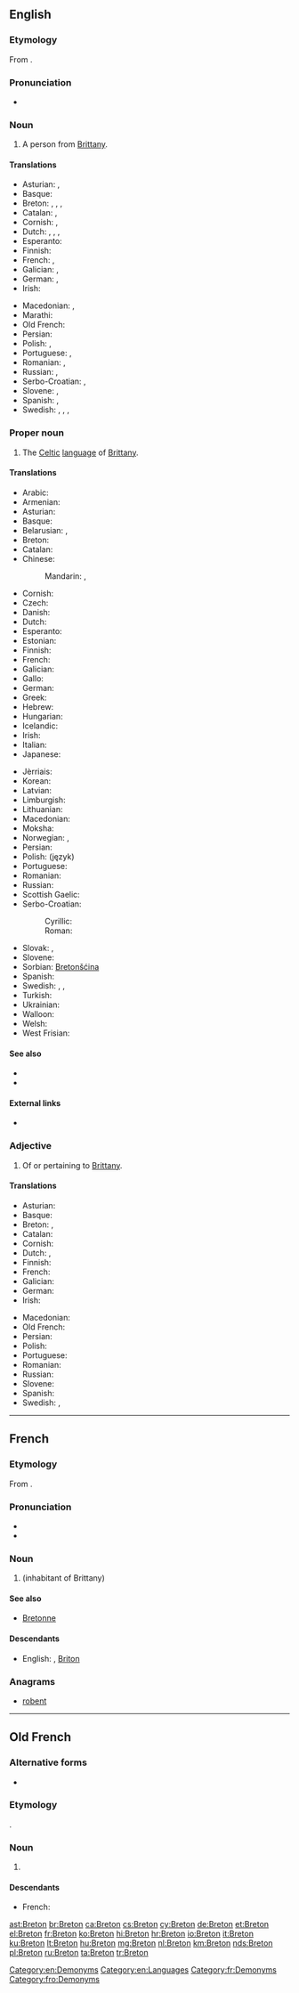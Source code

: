 {{also|breton|bretón}}
==English==

{{wikipedia}}
{{interwiktionary|code=br}}

===Etymology===
From {{etyl|fr|en}} {{term|lang=fr|Breton}}.

===Pronunciation===
* {{IPA|/ˈbɹɛtən/}}

===Noun===
{{en-noun}}

# A person from [[Brittany]].

====Translations====
{{trans-top|person from Brittany}}
* Asturian: {{t+|ast|bretón|m}}, {{t|ast|bretona|f}}
* Basque: {{t|eu|bretoi}}
* Breton: {{t+|br|Breton|m}}, {{t+|br|Bretonez|f}}, {{t+|br|Breizhad|m}}, {{t+|br|Breizhadez|f}}
* Catalan: {{t+|ca|bretó|m}}, {{t+|ca|bretona|f}}
* Cornish: {{t|kw|Breton|m}}, {{t|kw|Bretones|f}}
* Dutch: {{t|nl|Bretoen|m}}, {{t|nl|Bretoense|f}}, {{t+|nl|Breton|m}}, {{t|nl|Bretonse|f}}
* Esperanto: {{t|eo|bretono}}
* Finnish: {{t|fi|bretonilainen}}
* French: {{t+|fr|Breton|m}}, {{t+|fr|Bretonne|f}}
* Galician: {{t+|gl|bretón|m}}, {{t|gl|bretoa|f}}
* German: {{t+|de|Bretone|m}}, {{t|de|Bretonin|f}}
* Irish: {{t|ga|Briotánach|m}}
{{trans-mid}}
* Macedonian: {{t|mk|Бретонец|m|tr=Brétonec}}, {{t|mk|Бретонка|f|tr=Brétonka}}
* Marathi: {{t|mr|ब्रेटोन|tr=breṭona|sc=Deva}}
* Old French: {{t|fro|Breton}}
* Persian: {{t+|fa|برتونی|tr=Beretoni}}
* Polish: {{t|pl|Bretończyk|m}}, {{t|pl|Bretonka|f}}
* Portuguese: {{t+|pt|bretão|m}}, {{t|pt|bretã|f}}
* Romanian: {{t+|ro|breton|m}}, {{t+|ro|bretonă|f}}
* Russian: {{t+|ru|бретонец|m|tr=bretónec}}, {{t+|ru|бретонка|f|tr=bretónka}}
* Serbo-Croatian: {{t|sh|Bretonac|m}}, {{t|sh|Bretonka|f}}
* Slovene: {{t+|sl|Bretonec|m}}, {{t|sl|Bretonka|f}}
* Spanish: {{t+|es|bretón|m}}, {{t|es|bretona|f}}
* Swedish: {{t|sv|breton|c}}, {{t|sv|bretagnare|c}}, {{t+|sv|bretonska|f}}, {{t|sv|bretagniska|f}}
{{trans-bottom}}

===Proper noun===
{{en-proper noun}}

# The [[Celtic]] [[language]] of [[Brittany]].

====Translations====
{{trans-top|the language}}
* Arabic: {{t|ar|بريتونية|f|tr=burituníya|sc=Arab}}
* Armenian: {{t|hy|բրետոներեն|tr=bretoneren}}
* Asturian: {{t+|ast|bretón|m}}
* Basque: {{t+|eu|bretoiera}}
* Belarusian: {{t|be|брэто́нская мо́ва|f|sc=Cyrl}}, {{t|be|брэто́нская|f|sc=Cyrl}}
* Breton: {{t+|br|brezhoneg|m}}
* Catalan: {{t+|ca|bretó|m}}
* Chinese:
*: Mandarin: {{t|cmn|布列塔尼語|sc=Hani}}, {{t+|cmn|布列塔尼语|tr=Bùliětǎní yǔ|sc=Hani}}
* Cornish: {{t|kw|Bretonek|m}}
* Czech: {{t+|cs|bretonština|f}}
* Danish: {{t|da|Bretonsk}}
* Dutch: {{t+|nl|Bretons}}
* Esperanto: {{t|eo|bretona lingvo}}
* Estonian: {{t|et|bretooni}}
* Finnish: {{t+|fi|bretoni}}
* French: {{t+|fr|breton|m}}
* Galician: {{t+|gl|bretón|m}}
* Gallo: {{t|roa-gal|berton|m}}
* German: {{t+|de|Bretonisch|n}}
* Greek: {{t+|el|βρετονικά|n-p|tr=vretoniká}}
* Hebrew: {{t|he|בריטנית|f|tr=britonít|sc=Hebr}}
* Hungarian: {{t+|hu|Breton}}
* Icelandic: {{t|is|Bretónska}}
* Irish: {{t|ga|Briotáinis|f}}
* Italian: {{t+|it|bretone|m}}
* Japanese: {{t+|ja|ブルトン語|tr=Buruton-go|sc=Jpan}}
{{trans-mid}}
* Jèrriais: {{t|roa-jer|Bréton|m}}
* Korean: {{t|ko|브루타뉴어|tr=Beurutanyu-eo|sc=Kore}}
* Latvian: {{t|lv|bretoņu}}
* Limburgish: {{t+|li|Breitsj|n}}
* Lithuanian: {{t+|lt|bretonų}}
* Macedonian: {{t|mk|бретонски|m|tr=brétonski}}
* Moksha: {{t|mdf|Бретононь}}
* Norwegian: {{t|no|Bretonsk}}, {{t|no|Bretangsk}}
* Persian: {{t+|fa|برتونی|tr=Beretuni|sc=fa-Arab}}
* Polish: (język) {{t+|pl|bretoński|m}}
* Portuguese: {{t+|pt|bretão|m}}
* Romanian: {{t+|ro|bretonă|f}}
* Russian: {{t+|ru|бретонский|m|tr=bretónskij}}
* Scottish Gaelic: {{t|gd|Breatannais|f}}
* Serbo-Croatian:
*: Cyrillic: {{t|sh|бретонски|m}}
*: Roman: {{t|sh|bretonski|m}}
* Slovak: {{t+|sk|bretónsky|m}}, {{t|sk|bretónčina|f}}
* Slovene: {{t+|sl|bretonščina|f}}
* Sorbian: [[Bretonšćina]]
* Spanish: {{t+|es|bretón|m}}
* Swedish: {{t+|sv|bretonska}}, {{t|sv|bretagniska}}, {{t|sv|bretagnska}}
* Turkish: {{t+|tr|Bröton}}
* Ukrainian: {{t+|uk|бретонська|f|tr=bretóns'ka|sc=Cyrl}}
* Walloon: {{t|wa|Burton}}
* Welsh: {{t+|cy|Llydaweg}}
* West Frisian: {{t+|fy|Bretonsk}}
{{trans-bottom}}

====See also====
* {{langcat}}
* {{langlist}}

====External links====
* {{ISO 639|link=Ethnologue|1code=br|code=bre}}

===Adjective===
{{en-adj|-}}

# Of or pertaining to [[Brittany]].

====Translations====
{{trans-top|pertaining to Brittany}}
* Asturian: {{t+|ast|bretón}}
* Basque: {{t|eu|bretoi}}
* Breton: {{t+|br|breizhat}}, {{qualifier|pertaining to the language}} {{t+|br|brezhonek}}
* Catalan: {{t+|ca|bretó}}
* Cornish: {{t|kw|bretonek}}
* Dutch: {{t+|nl|Bretoens}}, {{t+|nl|Bretons}}
* Finnish: {{t|fi|bretonilainen}}
* French: {{t+|fr|breton}}
* Galician: {{t+|gl|bretón}}
* German: {{t+|de|bretonisch}}
* Irish: {{t|ga|Briotánach}}
{{trans-mid}}
* Macedonian: {{t|mk|бретонски|m|tr=brétonski}}
* Old French: {{t|fro|breton}}
* Persian: {{t+|fa|برتونی|tr=Beretoni}}
* Polish: {{t+|pl|bretoński}}
* Portuguese: {{t+|pt|bretão}}
* Romanian: {{t+|ro|breton}}
* Russian: {{t+|ru|бретонский|tr=bretónskij}}
* Slovene: {{t+|sl|bretonski}}
* Spanish: {{t+|es|bretón}}
* Swedish: {{t+|sv|bretonsk}}, {{t|sv|bretagnisk}}
{{trans-bottom}}

[[Category:en:Demonyms]]
[[Category:en:Languages]]

----

==French==

===Etymology===
From {{etyl|la|fr}} {{term|Britto|lang=la}}.

===Pronunciation===
* {{IPA|/bʁə.tɔ̃/|lang=fr}}
* {{audio|Fr-breton.ogg|Audio|lang=fr}}

===Noun===
{{fr-noun|m|f=Bretonne}}

# {{l/en|Breton}} (inhabitant of Brittany)

====See also====
* [[Bretonne]]

====Descendants====
* English: {{l/en|Breton}}, [[Briton]]

===Anagrams===
* [[robent#French|robent]]

[[Category:fr:Demonyms]]

----

==Old French==

===Alternative forms===
* {{l/fro|Bretun}}

===Etymology===
{{etyl|la|fro}} {{term|Britto|lang=la}}.

===Noun===
{{fro-noun|m}}

# {{l/en|Breton}} {{gloss|inhabitant of Brittany}}

====Descendants====
* French: {{l/fr|Breton}}

[[Category:fro:Demonyms]]

[[ast:Breton]]
[[br:Breton]]
[[ca:Breton]]
[[cs:Breton]]
[[cy:Breton]]
[[de:Breton]]
[[et:Breton]]
[[el:Breton]]
[[fr:Breton]]
[[ko:Breton]]
[[hi:Breton]]
[[hr:Breton]]
[[io:Breton]]
[[it:Breton]]
[[ku:Breton]]
[[lt:Breton]]
[[hu:Breton]]
[[mg:Breton]]
[[nl:Breton]]
[[km:Breton]]
[[nds:Breton]]
[[pl:Breton]]
[[ru:Breton]]
[[ta:Breton]]
[[tr:Breton]]